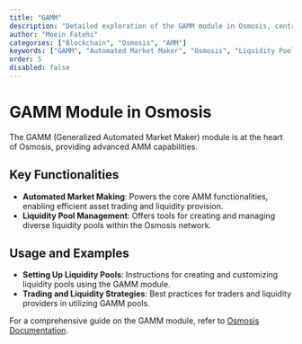 ```yaml
---
title: "GAMM"
description: "Detailed exploration of the GAMM module in Osmosis, central to its AMM functionalities."
author: "Moein Fatehi"
categories: ["Blockchain", "Osmosis", "AMM"]
keywords: ["GAMM", "Automated Market Maker", "Osmosis", "Liquidity Pools"]
order: 5
disabled: false
---
```


# GAMM Module in Osmosis

The GAMM (Generalized Automated Market Maker) module is at the heart of Osmosis, providing advanced AMM capabilities.

## Key Functionalities
- **Automated Market Making**: Powers the core AMM functionalities, enabling efficient asset trading and liquidity provision.
- **Liquidity Pool Management**: Offers tools for creating and managing diverse liquidity pools within the Osmosis network.

## Usage and Examples
- **Setting Up Liquidity Pools**: Instructions for creating and customizing liquidity pools using the GAMM module.
- **Trading and Liquidity Strategies**: Best practices for traders and liquidity providers in utilizing GAMM pools.

For a comprehensive guide on the GAMM module, refer to [Osmosis Documentation](https://docs.osmosis.zone/).
